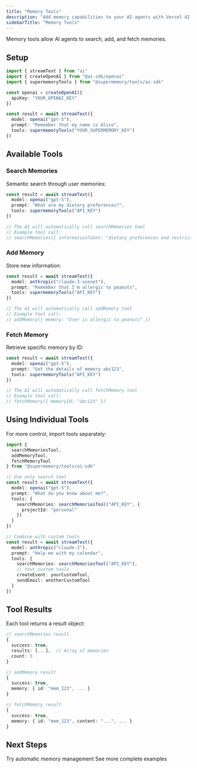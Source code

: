 ```yaml
---
title: "Memory Tools"
description: "Add memory capabilities to your AI agents with Vercel AI SDK tools"
sidebarTitle: "Memory Tools"
---
```


Memory tools allow AI agents to search, add, and fetch memories.

## Setup

```typescript
import { streamText } from "ai"
import { createOpenAI } from "@ai-sdk/openai"
import { supermemoryTools } from "@supermemory/tools/ai-sdk"

const openai = createOpenAI({
  apiKey: "YOUR_OPENAI_KEY"
})

const result = await streamText({
  model: openai("gpt-5"),
  prompt: "Remember that my name is Alice",
  tools: supermemoryTools("YOUR_SUPERMEMORY_KEY")
})
```

## Available Tools

### Search Memories

Semantic search through user memories:

```typescript
const result = await streamText({
  model: openai("gpt-5"),
  prompt: "What are my dietary preferences?",
  tools: supermemoryTools("API_KEY")
})

// The AI will automatically call searchMemories tool
// Example tool call:
// searchMemories({ informationToGet: "dietary preferences and restrictions" })
```

### Add Memory

Store new information:

```typescript
const result = await streamText({
  model: anthropic("claude-3-sonnet"),
  prompt: "Remember that I'm allergic to peanuts",
  tools: supermemoryTools("API_KEY")
})

// The AI will automatically call addMemory tool
// Example tool call:
// addMemory({ memory: "User is allergic to peanuts" })
```

### Fetch Memory

Retrieve specific memory by ID:

```typescript
const result = await streamText({
  model: openai("gpt-5"),
  prompt: "Get the details of memory abc123",
  tools: supermemoryTools("API_KEY")
})

// The AI will automatically call fetchMemory tool
// Example tool call:
// fetchMemory({ memoryId: "abc123" })
```

## Using Individual Tools

For more control, import tools separately:

```typescript
import {
  searchMemoriesTool,
  addMemoryTool,
  fetchMemoryTool
} from "@supermemory/tools/ai-sdk"

// Use only search tool
const result = await streamText({
  model: openai("gpt-5"),
  prompt: "What do you know about me?",
  tools: {
    searchMemories: searchMemoriesTool("API_KEY", {
      projectId: "personal"
    })
  }
})

// Combine with custom tools
const result = await streamText({
  model: anthropic("claude-3"),
  prompt: "Help me with my calendar",
  tools: {
    searchMemories: searchMemoriesTool("API_KEY"),
    // Your custom tools
    createEvent: yourCustomTool,
    sendEmail: anotherCustomTool
  }
})
```

## Tool Results

Each tool returns a result object:

```typescript
// searchMemories result
{
  success: true,
  results: [...],  // Array of memories
  count: 5
}

// addMemory result
{
  success: true,
  memory: { id: "mem_123", ... }
}

// fetchMemory result
{
  success: true,
  memory: { id: "mem_123", content: "...", ... }
}
```

## Next Steps

<CardGroup cols={2}>
  <Card title="Infinite Chat" icon="infinity" href="/ai-sdk/infinite-chat">
    Try automatic memory management
  </Card>

  <Card title="Examples" icon="code" href="/cookbook/ai-sdk-integration">
    See more complete examples
  </Card>
</CardGroup>
